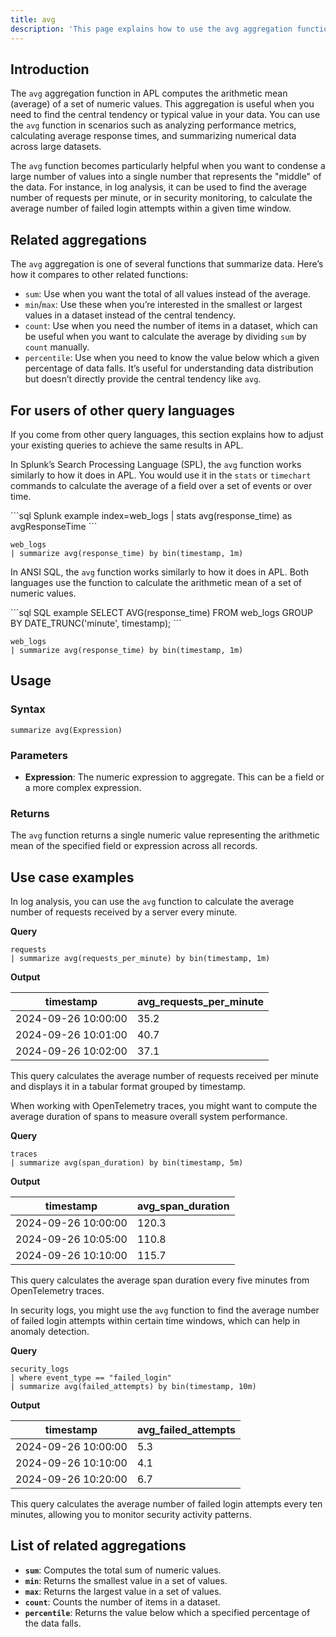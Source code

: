 ```yaml
---
title: avg
description: 'This page explains how to use the avg aggregation function in APL.'
---
```


## Introduction

The `avg` aggregation function in APL computes the arithmetic mean (average) of a set of numeric values. This aggregation is useful when you need to find the central tendency or typical value in your data. You can use the `avg` function in scenarios such as analyzing performance metrics, calculating average response times, and summarizing numerical data across large datasets.

The `avg` function becomes particularly helpful when you want to condense a large number of values into a single number that represents the "middle" of the data. For instance, in log analysis, it can be used to find the average number of requests per minute, or in security monitoring, to calculate the average number of failed login attempts within a given time window.

## Related aggregations

The `avg` aggregation is one of several functions that summarize data. Here’s how it compares to other related functions:

- `sum`: Use when you want the total of all values instead of the average.
- `min`/`max`: Use these when you’re interested in the smallest or largest values in a dataset instead of the central tendency.
- `count`: Use when you need the number of items in a dataset, which can be useful when you want to calculate the average by dividing `sum` by `count` manually.
- `percentile`: Use when you need to know the value below which a given percentage of data falls. It’s useful for understanding data distribution but doesn’t directly provide the central tendency like `avg`.

## For users of other query languages

If you come from other query languages, this section explains how to adjust your existing queries to achieve the same results in APL.

<AccordionGroup>
<Accordion title="Splunk SPL users">

In Splunk’s Search Processing Language (SPL), the `avg` function works similarly to how it does in APL. You would use it in the `stats` or `timechart` commands to calculate the average of a field over a set of events or over time.

<CodeGroup>
```sql Splunk example
index=web_logs | stats avg(response_time) as avgResponseTime
```

```kusto APL equivalent
web_logs
| summarize avg(response_time) by bin(timestamp, 1m)
```
</CodeGroup>

</Accordion>
<Accordion title="ANSI SQL users">

In ANSI SQL, the `avg` function works similarly to how it does in APL. Both languages use the function to calculate the arithmetic mean of a set of numeric values.

<CodeGroup>
```sql SQL example
SELECT AVG(response_time)
FROM web_logs
GROUP BY DATE_TRUNC('minute', timestamp);
```

```kusto APL equivalent
web_logs
| summarize avg(response_time) by bin(timestamp, 1m)
```
</CodeGroup>

</Accordion>
</AccordionGroup>

## Usage

### Syntax

```kusto
summarize avg(Expression) 
```

### Parameters

- **Expression**: The numeric expression to aggregate. This can be a field or a more complex expression.

### Returns

The `avg` function returns a single numeric value representing the arithmetic mean of the specified field or expression across all records.

## Use case examples

<Tabs>
<Tab title="Log analysis">

In log analysis, you can use the `avg` function to calculate the average number of requests received by a server every minute.

**Query**

```kusto
requests
| summarize avg(requests_per_minute) by bin(timestamp, 1m)
```

**Output**

| timestamp           | avg_requests_per_minute |
|---------------------|-------------------------|
| 2024-09-26 10:00:00 | 35.2                    |
| 2024-09-26 10:01:00 | 40.7                    |
| 2024-09-26 10:02:00 | 37.1                    |

This query calculates the average number of requests received per minute and displays it in a tabular format grouped by timestamp.

</Tab>
<Tab title="OpenTelemetry traces">

When working with OpenTelemetry traces, you might want to compute the average duration of spans to measure overall system performance.

**Query**

```kusto
traces
| summarize avg(span_duration) by bin(timestamp, 5m)
```

**Output**

| timestamp           | avg_span_duration |
|---------------------|-------------------|
| 2024-09-26 10:00:00 | 120.3             |
| 2024-09-26 10:05:00 | 110.8             |
| 2024-09-26 10:10:00 | 115.7             |

This query calculates the average span duration every five minutes from OpenTelemetry traces.

</Tab>
<Tab title="Security logs">

In security logs, you might use the `avg` function to find the average number of failed login attempts within certain time windows, which can help in anomaly detection.

**Query**

```kusto
security_logs
| where event_type == "failed_login"
| summarize avg(failed_attempts) by bin(timestamp, 10m)
```

**Output**

| timestamp           | avg_failed_attempts |
|---------------------|---------------------|
| 2024-09-26 10:00:00 | 5.3                 |
| 2024-09-26 10:10:00 | 4.1                 |
| 2024-09-26 10:20:00 | 6.7                 |

This query calculates the average number of failed login attempts every ten minutes, allowing you to monitor security activity patterns.

</Tab>
</Tabs>

## List of related aggregations

- **`sum`**: Computes the total sum of numeric values.
- **`min`**: Returns the smallest value in a set of values.
- **`max`**: Returns the largest value in a set of values.
- **`count`**: Counts the number of items in a dataset.
- **`percentile`**: Returns the value below which a specified percentage of the data falls.